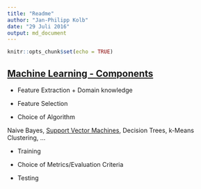```yaml
---
title: "Readme"
author: "Jan-Philipp Kolb"
date: "29 Juli 2016"
output: md_document
---
```


```r
knitr::opts_chunk$set(echo = TRUE)
```

## [Machine Learning - Components](https://www.linkedin.com/pulse/20140822073217-180198720-6-components-of-a-machine-learning-algorithm)

- Feature Extraction + Domain knowledge

- Feature Selection

- Choice of Algorithm

Naive Bayes, [Support Vector Machines](https://github.com/Japhilko/DataAnalysis/blob/master/Machine%20Learning/SupportVectorMachines.md), Decision Trees, k-Means Clustering, ...

- Training

- Choice of Metrics/Evaluation Criteria

- Testing
